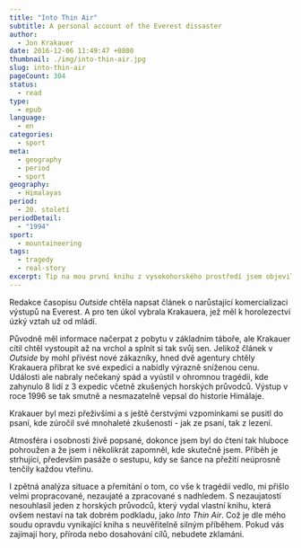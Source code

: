 ```yaml
---
title: "Into Thin Air"
subtitle: A personal account of the Everest dissaster
author:
  - Jon Krakauer
date: 2016-12-06 11:49:47 +0800
thumbnail: ./img/into-thin-air.jpg
slug: into-thin-air
pageCount: 304
status:
  - read
type:
  - epub
language:
  - en
categories:
  - sport
meta:
  - geography
  - period
  - sport
geography:
  - Himalayas
period:
  - 20. století
periodDetail:
  - "1994"
sport:
  - mountaineering
tags:
  - tragedy
  - real-story
excerpt: Tip na mou první knihu z vysokohorského prostředí jsem objevil docela náhodně v knize Quiet (jež se zaobírá introvezí). Byla to ale trefa - kniha byla tak dobrá, že částečně dostala přednost i před spaním a asi za 2 noci byla přečtená.
---
```


Redakce časopisu <em>Outside</em> chtěla napsat článek o narůstající komercializaci výstupů na Everest. A pro ten úkol vybrala Krakauera, jež měl k horolezectví úzký vztah už od mládí.

Původně měl informace načerpat z pobytu v základním táboře, ale Krakauer cítil chtěl vystoupit až na vrchol a splnit si tak svůj sen. Jelikož článek v <em>Outside</em> by mohl přivést nové zákazníky, hned dvě agentury chtěly Krakauera přibrat ke své expedici a nabídly výrazně sníženou cenu. Události ale nabraly nečekaný spád a vyústil v ohromnou tragédii, kde zahynulo 8 lidí z 3 expedic včetně zkušených horských průvodců. Výstup v roce 1996 se tak smutně a nesmazatelně vepsal do historie Himálaje.

Krakauer byl mezi přeživšími a s ještě čerstvými vzpomínkami se pusitl do psaní, kde zúročil své mnohaleté zkušenosti - jak ze psaní, tak z lezení.

Atmosféra i osobnosti živě popsané, dokonce jsem byl do čtení tak hluboce pohroužen a že jsem i několikrát zapomněl, kde skutečně jsem. Příběh je strhující, především pasáže o sestupu, kdy se šance na přežití neúprosně tenčily každou vteřinu.

I zpětná analýza situace a přemítání o tom, co vše k tragédii vedlo, mi přišlo velmi propracované, nezaujaté a zpracované s nadhledem. S nezaujatostí nesouhlasil jeden z horských průvodců, který vydal vlastní knihu, která ovšem nestaví na tak dobrém podkladu, jako <em>Into Thin Air</em>. Což je dle mého soudu opravdu vynikající kniha s neuvěřitelně silným příběhem. Pokud vás zajímají hory, příroda nebo dosahování cílů, nebudete zklamáni.
